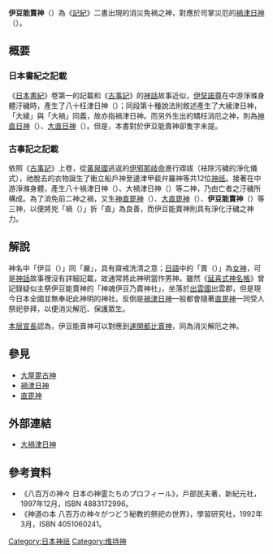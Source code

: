 '''伊豆能賣神'''（{{lang|ja|いづのめ の かみ}}）為《[[記紀|記紀]]》二書出現的消災免禍之神，對應於司掌災厄的[[禍津日神|禍津日神]]（{{lang|ja|まがつひ の かみ}}）。

== 概要 ==
=== 日本書紀之記載 ===
《[[日本書紀|日本書紀]]》卷第一的記載和《[[古事記|古事記]]》的[[神話|神話]]故事近似，[[伊奘諾尊|伊奘諾尊]]在中游淨滌身體汙穢時，產生了八十枉津日神（{{lang|ja|やそまがつひ のかみ}}）；同段第十種說法則敘述產生了大綾津日神，「大綾」與「大禍」同義，故亦指禍津日神。而另外生出的矯枉消厄之神，則為[[直毘神|神直日神]]（{{lang|ja|かみなほひの かみ}}）、[[直毘神|大直日神]]（{{lang|ja|おほなほひ の かみ}}）。但是，本書對於伊豆能賣神卻隻字未提。

=== 古事記之記載 ===
依照《[[古事記|古事記]]》上卷，從[[黃泉|黃泉國]]逃返的[[伊奘諾尊|伊邪那岐命]]進行禊祓（袪除污穢的淨化儀式），祂脫去的衣物誕生了衝立船戶神至邊津甲裴弁羅神等共12位[[神祇|神祇]]。接著在中游淨滌身體，產生八十禍津日神（{{lang|ja|やそまがつひ の かみ}}）、大禍津日神（{{lang|ja|おほまがつひ の かみ}}）等二神，乃由亡者之汙穢所構成。為了消免前二神之禍，又生[[直毘神|神直毘神]]（{{lang|ja|かみなほび の かみ}}）、[[直毘神|大直毘神]]（{{lang|ja|おほなほび の かみ}}）、'''伊豆能賣神'''（{{lang|ja|いづのめ の かみ}}）等三神，以便將兇「禍（{{lang|ja|まが}}）」折「直」為良善，而伊豆能賣神則具有淨化汙穢之神力。

== 解說 ==
神名中「伊豆（{{lang|ja|いづ}}）」同「嚴」，具有齋戒洗清之意；[[日語|日語]]中的「賣（{{lang|ja|め}}）」為[[女神|女神]]，可是[[神話|神話]]故事裡沒有詳細記載，故通常將此神明當作男神。雖然《[[延喜式神名帳|延喜式神名帳]]》曾記錄疑似主祭伊豆能賣神的「神魂伊豆乃賣神社」，坐落於[[出雲國|出雲國]]出雲郡，但是現今日本全國並無奉祀此神明的神社。反倒是[[禍津日神|禍津日神]]一般都會隨著[[直毘神|直毘神]]一同受人祭祀參拜，以便消災解厄、保護眾生。

[[本居宣長|本居宣長]]認為，伊豆能賣神可以對應到[[速秋津日子神與速秋津比賣神|速開都比賣神]]，同為消災解厄之神。

== 參見 ==
{{wikisource|日本書紀/卷第一}}
{{wikisource|古事記/上卷}}
* [[大屋毘古神|大屋毘古神]]
* [[禍津日神|禍津日神]]
* [[直毘神|直毘神]]

== 外部連結 ==
* {{ja}}[http://www.din.or.jp/~a-kotaro/gods/kamigami/oomagatuhi.html 大禍津日神] {{Wayback|url=http://www.din.or.jp/~a-kotaro/gods/kamigami/oomagatuhi.html |date=20160717004321 }}

== 參考資料 ==
* 《八百万の神々 日本の神霊たちのプロフィール》，戶部民夫著，新紀元社，1997年12月，ISBN 4883172996。
* 《神道の本 八百万の神々がつどう秘教的祭祀の世界》，學習研究社，1992年3月，ISBN 4051060241。
{{Reflist}}

[[Category:日本神祇|Category:日本神祇]]
[[Category:维持神|Category:维持神]]